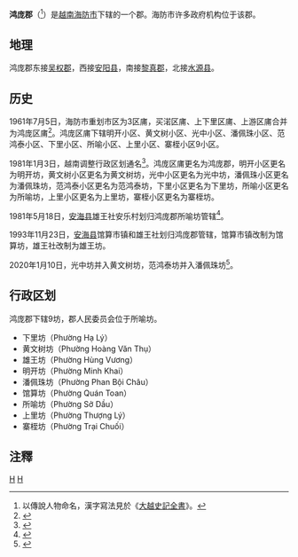 {{Infobox Settlement
|name                   = 鸿庞郡
|settlement_type        = 郡
|official_name          = 
|other_name             = 
|native_name            = {{lang|vi|Quận Hồng Bàng}}
|nickname               = 
|motto                  = 
|image_skyline          = Sở Dầu, Hồng Bàng, Hải Phòng, Vietnam - panoramio.jpg
|imagesize              = 
|image_caption          = 
|image_flag             = 
|flag_size              = 
|image_seal             = 
|seal_size              = 
|image_shield           = 
|shield_size            = 
|image_blank_emblem     = 
|blank_emblem_size      = 
|image_map              = {{Infobox mapframe|frame-width=250|zoom=11}}
|mapsize                = 
|map_caption            = 
|image_map1             = 
|mapsize1               = 
|map_caption1           = 
|pushpin_map            = Vietnam
|pushpin_label_position = bottom
|pushpin_map_caption    = 
|pushpin_map1           = 
|pushpin_label_position1= 
|pushpin_map_caption1   = 
|subdivision_type       = 国家
|subdivision_name       = {{flag|Vietnam}}
|subdivision_type1      = [[越南行政区划|直辖市]]
|subdivision_name1      = [[海防市|海防市]]
|subdivision_type2      = 行政区划
|subdivision_name2      = 9坊
|subdivision_type3      = 
|subdivision_name3      = 
|seat_type              = 
|seat                   = 
|government_type        = 
|leader_title           = 
|leader_name            = 
|leader_title1          = 
|leader_name1           = 
|established_title      = 
|established_date       = 
|area_magnitude         = 
|unit_pref              = 
|area_footnotes         = 
|area_total_km2         = 14.5
|area_land_km2          = 
|area_water_km2         = 
|area_water_percent     = 
|area_urban_km2         = 
|area_metro_km2         = 
|population_as_of       = 2019年
|population_footnotes   = 
|population_note        = 
|population_total       = 96111
|population_density_km2 = auto
|population_metro             = 
|population_density_metro_km2 = 
|population_urban             = 
|population_density_urban_km2 = 
|timezone               = [[越南标准时间|越南标准时间]]
|utc_offset             = +7
|elevation_footnotes    = 
|elevation_m            = 
|coor_type              = 
|coordinates            = 
|postal_code_type       = 
|postal_code            = 
|area_code              = 
|website                = [http://hongbang.haiphong.gov.vn 鸿庞郡电子信息门户网站]
|footnotes              = 
}}
'''鸿庞郡'''（{{vie|v='''Quận Hồng Bàng'''|hn=郡鴻龐}}<ref>以傳說人物命名，漢字寫法見於《[[大越史記全書|大越史記全書]]》。</ref>）是[[越南|越南]][[海防市|海防市]]下辖的一个郡。海防市许多政府机构位于该郡。

==地理==
鸿庞郡东接[[吴权郡|吴权郡]]，西接[[安阳县_(越南)|安阳县]]，南接[[黎真郡|黎真郡]]，北接[[水源县|水源县]]。

==历史==
1961年7月5日，海防市重划市区为3区庯，买渃区庯、上下里区庯、上游区庯合并为鸿庞区庯<ref>{{Cite web |url=https://thuvienphapluat.vn/van-ban/Bo-may-hanh-chinh/Quyet-dinh-92-CP-chia-khu-vuc-noi-thanh-thanh-pho-Hai-Phong-thanh-3-khu-pho-moi/21951/noi-dung.aspx |title=Quyết định 92-CP năm 1961 về việc chia khu vực nội thành của thành phố Hải Phòng thành 3 khu phố mới do Hội Đồng Chính Phủ ban hành. |accessdate=2020-02-10 |archive-date=2020-03-29 |archive-url=https://web.archive.org/web/20200329034756/https://thuvienphapluat.vn/van-ban/Bo-may-hanh-chinh/Quyet-dinh-92-CP-chia-khu-vuc-noi-thanh-thanh-pho-Hai-Phong-thanh-3-khu-pho-moi/21951/noi-dung.aspx |dead-url=no }}</ref>。鸿庞区庯下辖明开小区、黄文树小区、光中小区、潘佩珠小区、范鸿泰小区、下里小区、所喻小区、上里小区、寨桎小区9小区。

1981年1月3日，越南调整行政区划通名<ref>{{Cite web |url=https://thuvienphapluat.vn/van-ban/Bo-may-hanh-chinh/Quyet-dinh-03-CP-thong-nhat-ten-goi-don-vi-hanh-chinh-noi-thanh-thi-20588.aspx |title=Quyết định 03-CP năm 1981 về việc thống nhất tên gọi các đơn vị hành chính ở nội thành nội thị do Hội đồng Chính Phủ ban hành |accessdate=2020-02-10 |archive-date=2020-02-17 |archive-url=https://web.archive.org/web/20200217155255/https://thuvienphapluat.vn/van-ban/Bo-may-hanh-chinh/Quyet-dinh-03-CP-thong-nhat-ten-goi-don-vi-hanh-chinh-noi-thanh-thi-20588.aspx |dead-url=no }}</ref>。鸿庞区庯更名为鸿庞郡，明开小区更名为明开坊，黄文树小区更名为黄文树坊，光中小区更名为光中坊，潘佩珠小区更名为潘佩珠坊，范鸿泰小区更名为范鸿泰坊，下里小区更名为下里坊，所喻小区更名为所喻坊，上里小区更名为上里坊，寨桎小区更名为寨桎坊。

1981年5月18日，[[安海县|安海县]]雄王社安乐村划归鸿庞郡所喻坊管辖<ref>{{Cite web |url=https://thuvienphapluat.vn/van-ban/Bo-may-hanh-chinh/Quyet-dinh-186-CP-dieu-chinh-dia-gioi-xa-phuong-thuoc-Hai-Phong-43074.aspx |title=Quyết định 186-CP năm 1981 điều chỉnh địa giới một số xã phường thuộc thành phố Hải Phòng do Hội đồng Chính phủ ban hành |accessdate=2020-04-12 |archive-date=2020-04-11 |archive-url=https://web.archive.org/web/20200411211250/https://thuvienphapluat.vn/van-ban/Bo-may-hanh-chinh/Quyet-dinh-186-CP-dieu-chinh-dia-gioi-xa-phuong-thuoc-Hai-Phong-43074.aspx |dead-url=no }}</ref>。

1993年11月23日，[[安海县|安海县]]馆算市镇和雄王社划归鸿庞郡管辖，馆算市镇改制为馆算坊，雄王社改制为雄王坊。

2020年1月10日，光中坊并入黄文树坊，范鸿泰坊并入潘佩珠坊<ref>{{Cite web |url=http://vanban.chinhphu.vn/portal/page/portal/chinhphu/hethongvanban?mode=detail&document_id=199023 |title=Nghị quyết số 872/NQ-UBTVQH14 của ỦY BAN THƯỜNG VỤ QUỐC HỘI : Về việc sắp xếp các đơn vị hành chính cấp xã thuộc thành phố Hải Phòng |access-date=2020-02-06 |archive-date=2020-10-24 |archive-url=https://web.archive.org/web/20201024112935/http://vanban.chinhphu.vn/portal/page/portal/chinhphu/hethongvanban?mode=detail&document_id=199023 |dead-url=yes }}</ref>。

==行政区划==
鸿庞郡下辖9坊，郡人民委员会位于所喻坊。
*下里坊（Phường Hạ Lý）
*黄文树坊（Phường Hoàng Văn Thụ）
*雄王坊（Phường Hùng Vương）
*明开坊（Phường Minh Khai）
*潘佩珠坊（Phường Phan Bội Châu）
*馆算坊（Phường Quán Toan）
*所喻坊（Phường Sở Dầu）
*上里坊（Phường Thượng Lý）
*寨桎坊（Phường Trại Chuối）

==注釋==
{{reflist}}
{{海防市行政区划}}
{{越南红河三角洲之县市镇区域划分}}

[[Category:海防市郡份|H]]
[[Category:海防市|H]]